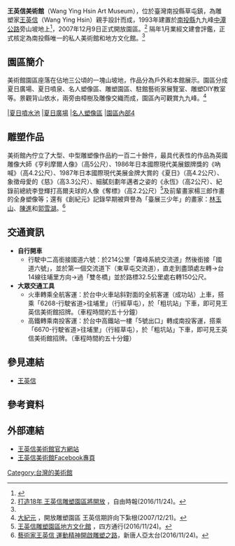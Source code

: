 {{Coord|23.988536|120.807058|display=title}}
{{Infobox Museum
 |name = 王英信美術館<br/><font size="-1">Wang Ying Hsin Art Museum</font>|
 |image =
 |imagesize = 250px
 |caption = 
 |map_type = 
 |map_caption = 
 |latitude = 
 |longitude = 
 |established = 1993年
 |dissolved = 
 |location = {{ROC-TW}}<br/>54245[[南投縣|南投縣]][[草屯鎮|草屯鎮]]雙冬里中正路25號
 |type = 私立，美術館
 |visitors = 
 |director = 
 |curator = 黃碧雲
 |publictransit =
 |website = http://www.wang-art.com.tw/index.php?lang=tw
}}

'''王英信美術館'''（Wang Ying Hsin Art Museum），位於臺灣南投縣草屯鎮，為雕塑家[[王英信|王英信]]（Wang Ying Hsin）親手設計而成，1993年建置於[[南投縣|南投縣]]九九峰[[中潭公路|中潭公路]]旁山坡地上<ref name="關於王英信美術館">{{Cite web |url=http://www.wang-art.com.tw/edcontent.php?lang=tw&tb=1 |title=存档副本 |accessdate=2016-11-24 |archive-date=2016-11-25 |archive-url=https://web.archive.org/web/20161125045225/http://wang-art.com.tw/edcontent.php?lang=tw&tb=1 |dead-url=no }}</ref>，2007年12月9日正式開放園區。<ref>[http://news.ltn.com.tw/news/supplement/paper/173577 打造18年 王英信雕塑園區將開放] {{Wayback|url=http://news.ltn.com.tw/news/supplement/paper/173577 |date=20161124154829 }}，自由時報(2016/11/24)。</ref> 隔年1月業經文建會評鑑，正式核定為南投縣唯一的私人美術館和地方文化館。<ref name="關於王英信美術館" />

== 園區簡介 ==
美術館園區座落在佔地三公頃的一塊山坡地，作品分為戶外和本館展示。園區分成夏日廣場、夏日噴泉、名人塑像區、雕塑園區、駐館藝術家展覽室、雕塑DIY教室等。景觀背山依水，兩旁由樟樹及雕像交織而成，園區內可觀賞九九峰。<ref>[http://www.epochtimes.com/b5/7/12/21/n1950430.htm 大紀元] {{Wayback|url=http://www.epochtimes.com/b5/7/12/21/n1950430.htm |date=20161220125400 }}，開放雕塑園區 王英信期許向下紮根(2007/12/21)。</ref>
<gallery>
|[[夏日噴水池|夏日噴水池]]
|[[夏日廣場|夏日廣場]]
|[[名人塑像區|名人塑像區]]
|[[園區內部4|園區內部4]]

</gallery>

== 雕塑作品==
美術館內佇立了大型、中型雕塑像作品約一百二十餘件，最具代表性的作品為英國雕像大師《亨利摩爾人像》（高5公尺）、1986年日本國際現代美展銀牌獎的《吶喊》（高4.2公尺）、1987年日本國際現代美展金牌大賞的《夏日》（高4.2公尺）、象徵母愛的《慈》（高3.3公尺）、細膩刻劃年邁者之姿的《永恆》（高2公尺）、紀錄前總統李登輝打高爾夫球的人像《奪標》（高2.2公尺）<ref>[http://guide.easytravel.com.tw/scenic/1537 王英信雕塑園區地方文化館] {{Wayback|url=http://guide.easytravel.com.tw/scenic/1537 |date=20161124155619 }}，四方通行(2016/11/24)。</ref>及前輩畫家楊三郎作畫的全身塑像等；還有《創紀元》記錄早期被齊譽為「臺展三少年」的畫家：[[林玉山|林玉山]]、[[陳進|陳進]]和[[郭雪湖|郭雪湖]]。<ref>[http://www.ntdtv.com.tw/b5/20160315/video/167794.html?%E8%97%9D%E8%A1%93%E5%AE%B6%E7%8E%8B%E8%8B%B1%E4%BF%A1%20%E9%81%8B%E5%8B%95%E7%B2%BE%E7%A5%9E%E9%96%8B%E5%95%9F%E9%9B%95%E5%A1%91%E4%B9%8B%E8%B7%AF 藝術家王英信 運動精神開啟雕塑之路]，新唐人亞太台(2016/11/24)。</ref>

== 交通資訊==
*'''自行開車'''
**行駛中二高銜接國道六號：於214公里「霧峰系統交流道」然後銜接「國道六號」，並於第一個交流道下（東草屯交流道），直走到盡頭處左轉→台14線往埔里方向→過「雙冬橋」並於路標32.5公里處右轉150公尺。
*'''大眾交通工具'''
**火車轉乘全航客運：於台中火車站斜對面的全航客運（成功站）上車，搭乘「6268-行駛省道>往埔里」（行經草屯），於「粗坑站」下車，即可見王英信美術館招牌。（車程時間約五十分鐘）
**高鐵轉乘南投客運：於台中高鐵站一樓「5號出口」轉成南投客運，搭乘「6670-行駛省道>往埔里」（行經草屯），於「粗坑站」下車，即可見王英信美術館招牌。（車程時間約五十分鐘）

==參見連結==
*[[王英信|王英信]]

==參考資料==
{{reflist|2}}

== 外部連結 ==
*[https://www.facebook.com/wang.art2011/?fref=ts 王英信美術館官方網站]
*[https://www.facebook.com/wang.art2011/?fref=ts 王英信美術館Facebook專頁]

[[Category:台灣的美術館|Category:台灣的美術館]]